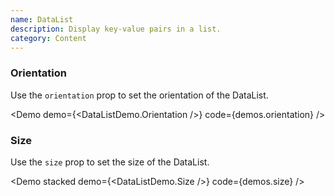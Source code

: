 ```yaml
---
name: DataList
description: Display key-value pairs in a list.
category: Content
---
```


### Orientation

Use the `orientation` prop to set the orientation of the DataList.

<Demo demo={<DataListDemo.Orientation />} code={demos.orientation} />

### Size

Use the `size` prop to set the size of the DataList.

<Demo stacked demo={<DataListDemo.Size />} code={demos.size} />
